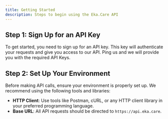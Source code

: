 ```yaml
---
title: Getting Started
description: Steps to begin using the Eka.Care API
---
```


## Step 1: Sign Up for an API Key
To get started, you need to sign up for an API key. This key will authenticate your requests and give you access to our API. Ping us and we will provide you with the required API Keys.

## Step 2: Set Up Your Environment
Before making API calls, ensure your environment is properly set up. We recommend using the following tools and libraries:

- **HTTP Client**: Use tools like Postman, cURL, or any HTTP client library in your preferred programming language.
- **Base URL**: All API requests should be directed to `https://api.eka.care`.

